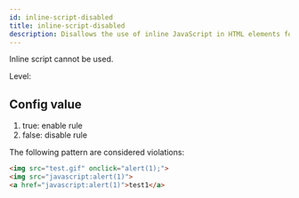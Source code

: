 ```yaml
---
id: inline-script-disabled
title: inline-script-disabled
description: Disallows the use of inline JavaScript in HTML elements for improved security and maintainability.
---
```



Inline script cannot be used.

Level: <Badge text="Warning" variant="caution" />

## Config value

1. true: enable rule
2. false: disable rule

The following pattern are considered violations:

```html
<img src="test.gif" onclick="alert(1);">
<img src="javascript:alert(1)">
<a href="javascript:alert(1)">test1</a>
```
